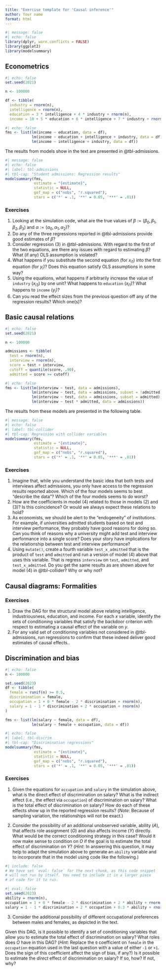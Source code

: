 ```yaml
---
title: "Exercise template for 'Causal inference'"
author: Your name
format: html
---
```


```r
#| message: false
#| echo: false
library(dplyr, warn.conflicts = FALSE)
library(ggplot2)
library(modelsummary)
```

## Econometrics

```r
#| echo: false
set.seed(2021)

n <- 100000

df <- tibble(
  industry = rnorm(n),
  intelligence = rnorm(n),
  education = 3 * intelligence + 4 * industry + rnorm(n),
  income = 10 + 5 * education + 6 * intelligence + 7 * industry + rnorm(n))
```

```r
#| echo: false
fms <- list(lm(income ~ education, data = df),
            lm(income ~ education + intelligence + industry, data = df),
            lm(income ~ intelligence + industry, data = df))
```

The results from models show in the text are presented in @tbl-admissions.

```r
#| message: false
#| echo: false
#| label: tbl-admissions
#| tbl-cap: "Student admissions: Regression results"
modelsummary(fms,
             estimate = "{estimate}",
             statistic = NULL,
             gof_map = c("nobs", "r.squared"),
             stars = c('*' = .1, '**' = 0.05, '***' = .01))
```

### Exercises

1. Looking at the simulation code, what are the true values of $\beta := \left(\beta_0, \beta_1, \beta_2, \beta_3 \right)$ and $\alpha := \left(\alpha_0, \alpha_1, \alpha_2 \right)$?
2. Do any of the three regressions reported in @tbl-admissions provide good estimates of $\beta$?
3. Consider regression (3) in @tbl-admissions. 
With regard to the first of the two equations, are there any issues with regard to estimating $\beta$? 
What (if any) OLS assumption is violated?
4. What happens if you substitute the second equation (for $x_{i1}$) into the first equation (for $y_i$)? 
Does this equation satisfy OLS assumptions in some way?
5. Using the equations, what happens if arbitrarily increase the value of `industry` ($x_{i3}$) by one unit?
What happens to `education` ($x_{i1}$)? 
What happens to `income` ($y_i$)?
6. Can you read the effect sizes from the previous question off any of the regression results? Which one(s)?

## Basic causal relations

```r
#| echo: false
set.seed(2021)

n <- 100000

admissions <- tibble(
  test = rnorm(n),
  interview = rnorm(n),
  score = test + interview,
  cutoff = quantile(score, .90),
  admitted = score >= cutoff)
```

```r
#| echo: false
fms <- list(lm(interview ~ test, data = admissions),
            lm(interview ~ test, data = admissions, subset = !admitted),
            lm(interview ~ test, data = admissions, subset = admitted),
            lm(interview ~ test * admitted, data = admissions))
```

The results from these models are presented in the following table.

```r
#| message: false
#| echo: false
#| label: tbl-collider
#| tbl-cap: Regression with collider variables
modelsummary(fms,
             estimate = "{estimate}",
             statistic = NULL,
             gof_map = c("nobs", "r.squared"),
             stars = c('*' = .1, '**' = 0.05, '***' = .01))
```

### Exercises

1. Imagine that, while you understand the basic idea that both tests and interviews affect admissions, you only have access to the regression results reported above.
Which of the four models seems to best "describe the data"?
Which of the four models seems to do worst?
2. How are the coefficients in model (4) related to those in models (2) and (3)?
Is this coincidence? Or would we always expect these relations to hold?
3. As economists, we should be alert to the "endogeneity" of institutions.
For example, if universities admitted students based on test and interview performance, they probably have good reasons for doing so.
Can you think of reasons why a university might add test and interview performance into a single score?
Does your story have implications for the relationship between test and interview performance?
4. Using `mutate()`, create a fourth variable `test_x_admitted` that is the product of `test` and `admitted` and run a version of model (4) above that uses this variable.
That is regress `interview` on `test`, `admitted`, and `test_x_admitted`.
Do you get the same results as are shown above for model (4) in @tbl-collider?
Why or why not?

## Causal diagrams: Formalities

### Exercises

1. Draw the DAG for the structural model above relating intelligence, industriousness, education, and income.
For each $x$ variable, identify the sets of conditioning variables that satisfy the backdoor criterion with respect to estimating a causal effect of the variable on $y$.
2. For any valid set of conditioning variables not considered in @tbl-admissions, run regressions to confirm that these indeed deliver good estimates of causal effects..

## Discrimination and bias

```r
#| echo: false
n <- 100000

set.seed(2023)
df <- tibble(
  female = runif(n) >= 0.5,
  discrimination = female,
  occupation = 1 + 0 * female - 2 * discrimination + rnorm(n),
  salary = 1 - 1 * discrimination + 2 * occupation + rnorm(n) 
)

fms <- list(lm(salary ~ female, data = df),
            lm(salary ~ female + occupation, data = df))
```

```r
#| echo: false
#| label: tbl-discrim
#| tbl-cap: "Discrimination regressions"
modelsummary(fms,
             estimate = "{estimate}",
             statistic = NULL,
             gof_map = c("nobs", "r.squared"),
             stars = c('*' = .1, '**' = 0.05, '***' = .01))
```

### Exercises 

1. Given the equations for `occupation` and `salary` in the simulation above, what is the direct effect of discrimination on salary?
What is the indirect effect (i.e., the effect via `occupation`) of discrimination on salary?
What is the total effect of discrimination on salary?
How do each of these effects show up in the reported regression results?
(*Note*: Because of sampling variation, the relationships will not be exact.)

2. Consider the possibility of an additional unobserved variable, ability ($A$), that affects role assignment ($O$) and also affects income ($Y$) directly.
What would be the correct conditioning strategy in this case? 
Would it now make sense to condition on $O$ if the goal is to estimate the total effect of discrimination on $Y$?
(*Hint*: In answering this question, it may help to adapt the simulation above to generate an `ability` variable and to incorporate that in the model using code like the following.)

```r
#| include: false
# We have set `eval: false` for the next chunk, as this code snippet 
# will not run by itself. You need to include it in a larger piece
# of code for it to run.
```

```r
#| eval: false
set.seed(2023)
ability = rnorm(n),
occupation = 1 + 0 * female - 2 * discrimination + 2 * ability + rnorm(n),
salary = 1 - 1 * discrimination + 2 * occupation + 0.3 * ability + rnorm(n)
```

3. Consider the additional possibility of different occupational preferences between males and females, as depicted in the text.

Given this DAG, is it possible to identify a set of conditioning variables that allow you to estimate the total effect of discrimination on salary?
What roles does $O$ have in this DAG?
(*Hint*: Replace the `0` coefficient on `female` in the `occupation` equation used in the last question with a value of either `-1` or `+1`. Does the sign of this coefficient affect the sign of bias, if any?)
Is it possible to estimate the *direct* effect of discrimination on salary?
If so, how? If not, why?
